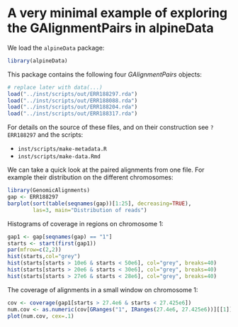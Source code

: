 <!--
%\VignetteEngine{knitr}
%\VignetteIndexEntry{tximport}
-->

# A very minimal example of exploring the GAlignmentPairs in alpineData

We load the `alpineData` package:

```r
library(alpineData)
```

This package contains the following four *GAlignmentPairs* objects:

```r
# replace later with data(...)
load("../inst/scripts/out/ERR188297.rda")
load("../inst/scripts/out/ERR188088.rda")
load("../inst/scripts/out/ERR188204.rda")
load("../inst/scripts/out/ERR188317.rda")
```

For details on the source of these files, and on their construction
see `?ERR188297` and the scripts:

* `inst/scripts/make-metadata.R`
* `inst/scripts/make-data.Rmd`

We can take a quick look at the paired alignments from one file.
For example their distribution on the different chromosomes:

```r
library(GenomicAlignments)
gap <- ERR188297
barplot(sort(table(seqnames(gap))[1:25], decreasing=TRUE),
        las=3, main="Distribution of reads")
```

Histograms of coverage in regions on chromosome 1:

```r
gap1 <- gap[seqnames(gap) == "1"]
starts <- start(first(gap1))
par(mfrow=c(2,2))
hist(starts,col="grey")
hist(starts[starts > 10e6 & starts < 50e6], col="grey", breaks=40)
hist(starts[starts > 20e6 & starts < 30e6], col="grey", breaks=40)
hist(starts[starts > 27e6 & starts < 28e6], col="grey", breaks=40)
```

The coverage of alignments in a small window on chromosome 1:

```r
cov <- coverage(gap1[starts > 27.4e6 & starts < 27.425e6])
num.cov <- as.numeric(cov[GRanges("1", IRanges(27.4e6, 27.425e6))][[1]])
plot(num.cov, cex=.1)
```
